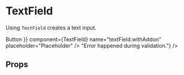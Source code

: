 
<Meta title="TextField" />

# TextField

Using `TextField` creates a text input.

<Canvas>
  <Story name="Default">
    <Field component={TextField} name="textField.default" />
  </Story>
</Canvas>

<Canvas>
  <Story name="Disabled">
    <Field
      disabled
      component={TextField}
      name="textField.disabled"
      placeholder="Placeholder"
    />
  </Story>
</Canvas>

<Canvas>
  <Story name="Read-only">
    <Field
      component={TextField}
      name="textField.readOnly"
      placeholder="Placeholder"
      readOnly
    />
  </Story>
</Canvas>

<Canvas>
  <Story name="With addon">
    <Field
      action={{ addon: <Button>Button</Button> }}
      component={TextField}
      name="textField.withAddon"
      placeholder="Placeholder"
    />
  </Story>
</Canvas>

<Canvas>
  <Story name="With error">
    <Field
      component={TextField}
      name="textField.withError"
      placeholder="Placeholder"
      validate={() => "Error happened during validation."}
    />
  </Story>
</Canvas>

<Canvas>
  <Story name="No past">
    <Field
      component={TextField}
      name="textField.noPast"
      noPast
      placeholder="Placeholder"
    />
  </Story>
</Canvas>

<Canvas>
  <Story name="Sanitaze on blur">
    <Field
      component={TextField}
      name="textField.sanitazeOnBlur"
      placeholder="Placeholder"
      sanitazeOnBlur
    />
  </Story>
</Canvas>

<Canvas>
  <Story name="Trim on blur">
    <Field
      component={TextField}
      name="textField.trimOnBlur"
      placeholder="Placeholder"
      trimOnBlur
    />
  </Story>
</Canvas>

<Canvas>
  <Story name="Allowed only Latin">
    <Field
      component={TextField}
      name="textField.allowedOnlyLatin"
      placeholder="Placeholder"
      validateLanguage={{
        regex: /^[a-zA-Z-\s]+$/,
        error: "Allowed only Latin.",
      }}
    />
  </Story>
</Canvas>

## Props

<ArgsTable of={TextField} />
